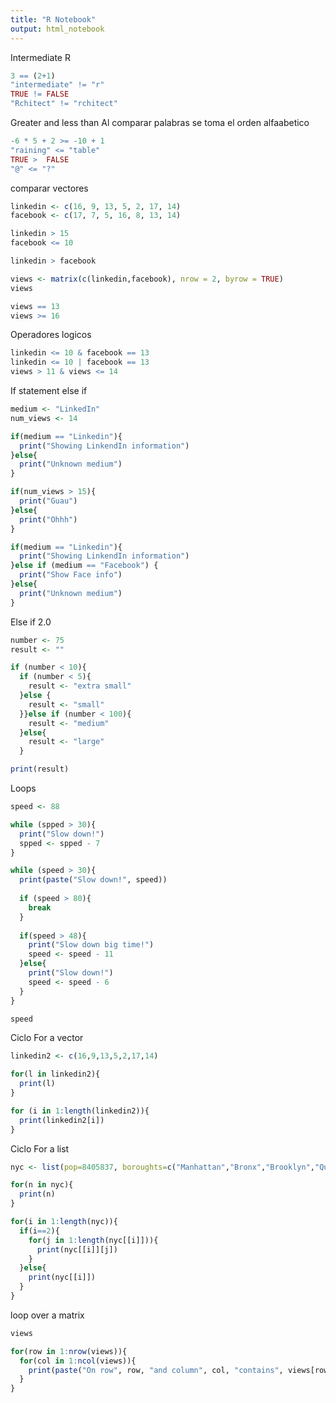 ---
title: "R Notebook"
output: html_notebook
---

Intermediate R
```{r}
3 == (2+1)
"intermediate" != "r"
TRUE != FALSE
"Rchitect" != "rchitect"
```
Greater and less than
Al comparar palabras se toma el orden alfaabetico
```{r}
-6 * 5 + 2 >= -10 + 1
"raining" <= "table"
TRUE >  FALSE
"@" <= "?"
```
comparar vectores
```{r}
linkedin <- c(16, 9, 13, 5, 2, 17, 14)
facebook <- c(17, 7, 5, 16, 8, 13, 14)

linkedin > 15
facebook <= 10

linkedin > facebook

views <- matrix(c(linkedin,facebook), nrow = 2, byrow = TRUE)
views

views == 13
views >= 16
```
Operadores logicos
```{r}
linkedin <= 10 & facebook == 13
linkedin <= 10 | facebook == 13
views > 11 & views <= 14
```
If statement 
else if
```{r}
medium <- "LinkedIn"
num_views <- 14

if(medium == "Linkedin"){
  print("Showing LinkendIn information")
}else{
  print("Unknown medium")
}

if(num_views > 15){
  print("Guau")
}else{
  print("Ohhh")
}

if(medium == "Linkedin"){
  print("Showing LinkendIn information")
}else if (medium == "Facebook") {
  print("Show Face info")
}else{
  print("Unknown medium")
}
```
Else if 2.0
```{r}
number <- 75
result <- ""

if (number < 10){
  if (number < 5){
    result <- "extra small"
  }else {
    result <- "small"
  }}else if (number < 100){
    result <- "medium"
  }else{
    result <- "large"
  }

print(result)
```
Loops
```{r}
speed <- 88

while (spped > 30){
  print("Slow down!")
  spped <- spped - 7
}

while (speed > 30){
  print(paste("Slow down!", speed))
  
  if (speed > 80){
    break
  }
  
  if(speed > 48){
    print("Slow down big time!")
    speed <- speed - 11
  }else{
    print("Slow down!")
    speed <- speed - 6
  }
}

speed


```
Ciclo For a vector
```{r}
linkedin2 <- c(16,9,13,5,2,17,14)

for(l in linkedin2){
  print(l)
}

for (i in 1:length(linkedin2)){
  print(linkedin2[i])
}
```
Ciclo For a list
```{r}
nyc <- list(pop=8405837, boroughts=c("Manhattan","Bronx","Brooklyn","Queens","State Island"), capital=FALSE)

for(n in nyc){
  print(n)
}

for(i in 1:length(nyc)){
  if(i==2){
    for(j in 1:length(nyc[[i]])){
      print(nyc[[i]][j])
    }
  }else{
    print(nyc[[i]])
  }
}
```
loop over a matrix
```{r}
views

for(row in 1:nrow(views)){
  for(col in 1:ncol(views)){
    print(paste("On row", row, "and column", col, "contains", views[row,col]))
  }
}

```

